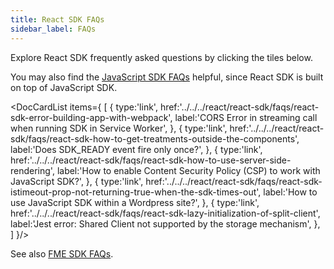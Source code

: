 ```yaml
---
title: React SDK FAQs
sidebar_label: FAQs
---
```



Explore React SDK frequently asked questions by clicking the tiles below.

You may also find the [JavaScript SDK FAQs](../../../javascript/javascript-sdk/faqs/) helpful, since React SDK is built on top of JavaScript SDK.

<p />

<DocCardList items={
  [
    { 
      type:'link', href:'../../../react/react-sdk/faqs/react-sdk-error-building-app-with-webpack',
      label:'CORS Error in streaming call when running SDK in Service Worker', 
    },
    { 
      type:'link', 
      href:'../../../react/react-sdk/faqs/react-sdk-how-to-get-treatments-outside-the-components', 
      label:'Does SDK_READY event fire only once?', 
    },
    { 
      type:'link', 
      href:'../../../react/react-sdk/faqs/react-sdk-how-to-use-server-side-rendering', 
      label:'How to enable Content Security Policy (CSP) to work with JavaScript SDK?', 
    },
    { 
      type:'link', 
      href:'../../../react/react-sdk/faqs/react-sdk-istimeout-prop-not-returning-true-when-the-sdk-times-out', 
      label:'How to use JavaScript SDK within a Wordpress site?', 
    },
    { 
      type:'link', 
      href:'../../../react/react-sdk/faqs/react-sdk-lazy-initialization-of-split-client', 
      label:'Jest error: Shared Client not supported by the storage mechanism', 
    },
  ]
}/>

See also [FME SDK FAQs](/docs/feature-management-experimentation/20-sdks-and-infrastructure/docs/sdks/zfaqs/).